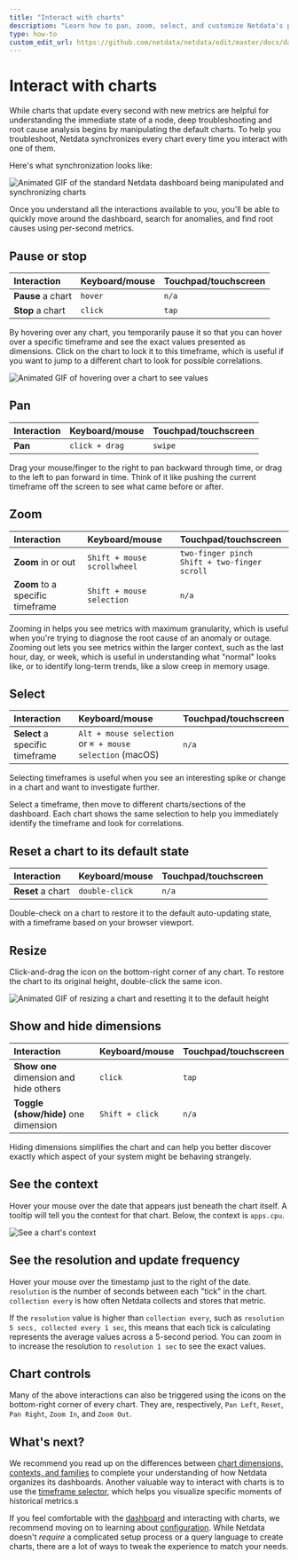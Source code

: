 ```yaml
---
title: "Interact with charts"
description: "Learn how to pan, zoom, select, and customize Netdata's preconfigured charts to help you troubleshooting with real-time, per-second metrics data."
type: how-to
custom_edit_url: https://github.com/netdata/netdata/edit/master/docs/dashboard/interact-charts.mdx
---
```


# Interact with charts

While charts that update every second with new metrics are helpful for understanding the immediate state of a node, deep
troubleshooting and root cause analysis begins by manipulating the default charts. To help you troubleshoot, Netdata
synchronizes every chart every time you interact with one of them.

Here's what synchronization looks like:

![Animated GIF of the standard Netdata dashboard being manipulated and synchronizing
charts](https://user-images.githubusercontent.com/1153921/80839230-b034a800-8baf-11ea-9cb2-99c1e10f0f85.gif)

Once you understand all the interactions available to you, you'll be able to quickly move around the dashboard, search
for anomalies, and find root causes using per-second metrics.

## Pause or stop

| Interaction       | Keyboard/mouse | Touchpad/touchscreen |
| :---------------- | :------------- | :------------------- |
| **Pause** a chart | `hover`        | `n/a`                |
| **Stop** a chart  | `click`        | `tap`                |

By hovering over any chart, you temporarily pause it so that you can hover over a specific timeframe and see the exact
values presented as dimensions. Click on the chart to lock it to this timeframe, which is useful if you want to jump to
a different chart to look for possible correlations.

![Animated GIF of hovering over a chart to see
values](https://user-images.githubusercontent.com/1153921/62968279-9227dd00-bdbf-11e9-9112-1d21444d0f31.gif)

## Pan

| Interaction | Keyboard/mouse | Touchpad/touchscreen |
| :---------- | :------------- | :------------------- |
| **Pan**     | `click + drag` | `swipe`              |

Drag your mouse/finger to the right to pan backward through time, or drag to the left to pan forward in time. Think of
it like pushing the current timeframe off the screen to see what came before or after.

## Zoom

| Interaction                      | Keyboard/mouse              | Touchpad/touchscreen                                 |
| :------------------------------- | :-------------------------- | :--------------------------------------------------- |
| **Zoom** in or out               | `Shift + mouse scrollwheel` | `two-finger pinch` <br />`Shift + two-finger scroll` |
| **Zoom** to a specific timeframe | `Shift + mouse selection`   | `n/a`                                                |

Zooming in helps you see metrics with maximum granularity, which is useful when you're trying to diagnose the root cause
of an anomaly or outage. Zooming out lets you see metrics within the larger context, such as the last hour, day, or
week, which is useful in understanding what "normal" looks like, or to identify long-term trends, like a slow creep in
memory usage.

## Select

| Interaction                     | Keyboard/mouse                                            | Touchpad/touchscreen |
| :------------------------------ | :-------------------------------------------------------- | :------------------- |
| **Select** a specific timeframe | `Alt + mouse selection` or `⌘ + mouse selection` (macOS) | `n/a`                |

Selecting timeframes is useful when you see an interesting spike or change in a chart and want to investigate further.

Select a timeframe, then move to different charts/sections of the dashboard. Each chart shows the same selection to help
you immediately identify the timeframe and look for correlations.

## Reset a chart to its default state

| Interaction       | Keyboard/mouse | Touchpad/touchscreen |
| :---------------- | :------------- | :------------------- |
| **Reset** a chart | `double-click` | `n/a`                |

Double-check on a chart to restore it to the default auto-updating state, with a timeframe based on your browser
viewport.

## Resize

Click-and-drag the icon on the bottom-right corner of any chart. To restore the chart to its original height,
double-click the same icon.

![Animated GIF of resizing a chart and resetting it to the default
height](https://user-images.githubusercontent.com/1153921/80842459-7d41e280-8bb6-11ea-9488-1bc29f94d7f2.gif)

## Show and hide dimensions

| Interaction                            | Keyboard/mouse  | Touchpad/touchscreen |
| :------------------------------------- | :-------------- | :------------------- |
| **Show one** dimension and hide others | `click`         | `tap`                |
| **Toggle (show/hide)** one dimension   | `Shift + click` | `n/a`                |

Hiding dimensions simplifies the chart and can help you better discover exactly which aspect of your system might be
behaving strangely.

## See the context

Hover your mouse over the date that appears just beneath the chart itself. A tooltip will tell you the context for that
chart. Below, the context is `apps.cpu`.

![See a chart's
context](https://user-images.githubusercontent.com/1153921/114212924-39ec0a00-9917-11eb-9a9e-7e171057b3fd.gif)

## See the resolution and update frequency

Hover your mouse over the timestamp just to the right of the date. `resolution` is the number of seconds between each
"tick" in the chart. `collection every` is how often Netdata collects and stores that metric. 

If the `resolution` value is higher than `collection every`, such as `resolution 5 secs, collected every 1 sec`, this
means that each tick is calculating represents the average values across a 5-second period. You can zoom in to increase
the resolution to `resolution 1 sec` to see the exact values.

## Chart controls

Many of the above interactions can also be triggered using the icons on the bottom-right corner of every chart. They
are, respectively, `Pan Left`, `Reset`, `Pan Right`, `Zoom In`, and `Zoom Out`.

## What's next?

We recommend you read up on the differences between [chart dimensions, contexts, and
families](/docs/dashboard/dimensions-contexts-families.mdx) to complete your understanding of how Netdata organizes its
dashboards. Another valuable way to interact with charts is to use the [timeframe
selector](/docs/dashboard/select-timeframes.mdx), which helps you visualize specific moments of historical metrics.s

If you feel comfortable with the [dashboard](/docs/dashboard/how-dashboard-works.mdx) and interacting with charts, we
recommend moving on to learning about [configuration](/docs/configure/nodes.md). While Netdata doesn't _require_ a
complicated setup process or a query language to create charts, there are a lot of ways to tweak the experience to match
your needs.
